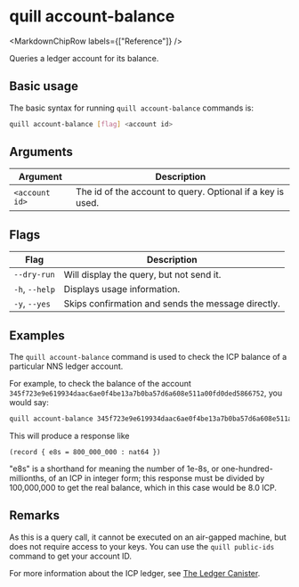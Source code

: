 
# quill account-balance

<MarkdownChipRow labels={["Reference"]} />

Queries a ledger account for its balance.

## Basic usage

The basic syntax for running `quill account-balance` commands is:

``` bash
quill account-balance [flag] <account id>
```

## Arguments

| Argument       | Description                                                |
|----------------|------------------------------------------------------------|
| `<account id>` | The id of the account to query. Optional if a key is used. |

## Flags

| Flag           | Description                                        |
|----------------|----------------------------------------------------|
| `--dry-run`    | Will display the query, but not send it.           |
| `-h`, `--help` | Displays usage information.                        |
| `-y`, `--yes`  | Skips confirmation and sends the message directly. |

## Examples

The `quill account-balance` command is used to check the ICP balance of a particular NNS ledger account.

For example, to check the balance of the account `345f723e9e619934daac6ae0f4be13a7b0ba57d6a608e511a00fd0ded5866752`, you would say:

```sh
quill account-balance 345f723e9e619934daac6ae0f4be13a7b0ba57d6a608e511a00fd0ded5866752
```

This will produce a response like 

```candid
(record { e8s = 800_000_000 : nat64 })
```

"e8s" is a shorthand for meaning the number of 1e-8s, or one-hundred-millionths, of an ICP in integer form; this response must be divided by 100,000,000 to get the real balance, which in this case would be 8.0 ICP.

## Remarks

As this is a query call, it cannot be executed on an air-gapped machine, but does not require access to your keys. You can use the `quill public-ids` command to get your account ID. 

For more information about the ICP ledger, see [The Ledger Canister].

[The Ledger Canister]: https://internetcomputer.org/docs/current/specifications/ledger
